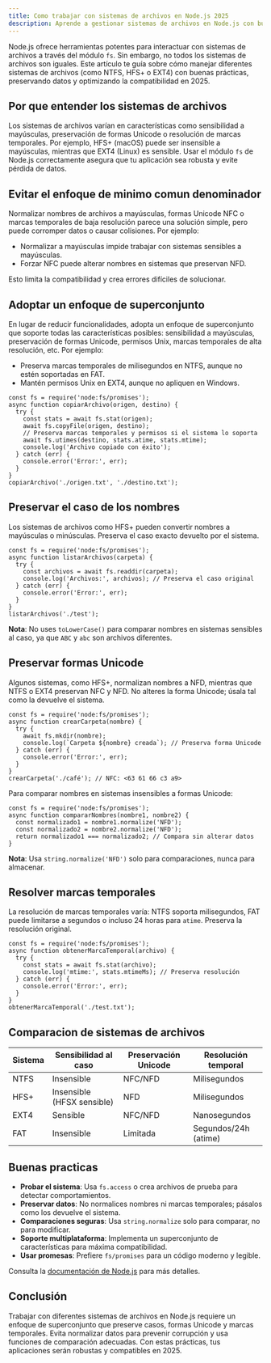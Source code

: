 ```yaml
---
title: Como trabajar con sistemas de archivos en Node.js 2025
description: Aprende a gestionar sistemas de archivos en Node.js con buenas practicas
---
```



Node.js ofrece herramientas potentes para interactuar con sistemas de archivos a través del módulo `fs`. Sin embargo, no todos los sistemas de archivos son iguales. Este artículo te guía sobre cómo manejar diferentes sistemas de archivos (como NTFS, HFS+ o EXT4) con buenas prácticas, preservando datos y optimizando la compatibilidad en 2025.

## Por que entender los sistemas de archivos

Los sistemas de archivos varían en características como sensibilidad a mayúsculas, preservación de formas Unicode o resolución de marcas temporales. Por ejemplo, HFS+ (macOS) puede ser insensible a mayúsculas, mientras que EXT4 (Linux) es sensible. Usar el módulo `fs` de Node.js correctamente asegura que tu aplicación sea robusta y evite pérdida de datos.

## Evitar el enfoque de minimo comun denominador

Normalizar nombres de archivos a mayúsculas, formas Unicode NFC o marcas temporales de baja resolución parece una solución simple, pero puede corromper datos o causar colisiones. Por ejemplo:

- Normalizar a mayúsculas impide trabajar con sistemas sensibles a mayúsculas.
- Forzar NFC puede alterar nombres en sistemas que preservan NFD.

Esto limita la compatibilidad y crea errores difíciles de solucionar.

## Adoptar un enfoque de superconjunto

En lugar de reducir funcionalidades, adopta un enfoque de superconjunto que soporte todas las características posibles: sensibilidad a mayúsculas, preservación de formas Unicode, permisos Unix, marcas temporales de alta resolución, etc. Por ejemplo:

- Preserva marcas temporales de milisegundos en NTFS, aunque no estén soportadas en FAT.
- Mantén permisos Unix en EXT4, aunque no apliquen en Windows.

```go:js
const fs = require('node:fs/promises');
async function copiarArchivo(origen, destino) {
  try {
    const stats = await fs.stat(origen);
    await fs.copyFile(origen, destino);
    // Preserva marcas temporales y permisos si el sistema lo soporta
    await fs.utimes(destino, stats.atime, stats.mtime);
    console.log('Archivo copiado con éxito');
  } catch (err) {
    console.error('Error:', err);
  }
}
copiarArchivo('./origen.txt', './destino.txt');
```

## Preservar el caso de los nombres

Los sistemas de archivos como HFS+ pueden convertir nombres a mayúsculas o minúsculas. Preserva el caso exacto devuelto por el sistema.

```go:js
const fs = require('node:fs/promises');
async function listarArchivos(carpeta) {
  try {
    const archivos = await fs.readdir(carpeta);
    console.log('Archivos:', archivos); // Preserva el caso original
  } catch (err) {
    console.error('Error:', err);
  }
}
listarArchivos('./test');
```

**Nota**: No uses `toLowerCase()` para comparar nombres en sistemas sensibles al caso, ya que `ABC` y `abc` son archivos diferentes.

## Preservar formas Unicode

Algunos sistemas, como HFS+, normalizan nombres a NFD, mientras que NTFS o EXT4 preservan NFC y NFD. No alteres la forma Unicode; úsala tal como la devuelve el sistema.

```go:js
const fs = require('node:fs/promises');
async function crearCarpeta(nombre) {
  try {
    await fs.mkdir(nombre);
    console.log(`Carpeta ${nombre} creada`); // Preserva forma Unicode
  } catch (err) {
    console.error('Error:', err);
  }
}
crearCarpeta('./café'); // NFC: <63 61 66 c3 a9>
```

Para comparar nombres en sistemas insensibles a formas Unicode:

```go:js
const fs = require('node:fs/promises');
async function compararNombres(nombre1, nombre2) {
  const normalizado1 = nombre1.normalize('NFD');
  const normalizado2 = nombre2.normalize('NFD');
  return normalizado1 === normalizado2; // Compara sin alterar datos
}
```

**Nota**: Usa `string.normalize('NFD')` solo para comparaciones, nunca para almacenar.

## Resolver marcas temporales

La resolución de marcas temporales varía: NTFS soporta milisegundos, FAT puede limitarse a segundos o incluso 24 horas para `atime`. Preserva la resolución original.

```go:js
const fs = require('node:fs/promises');
async function obtenerMarcaTemporal(archivo) {
  try {
    const stats = await fs.stat(archivo);
    console.log('mtime:', stats.mtimeMs); // Preserva resolución
  } catch (err) {
    console.error('Error:', err);
  }
}
obtenerMarcaTemporal('./test.txt');
```

## Comparacion de sistemas de archivos

| Sistema | Sensibilidad al caso | Preservación Unicode | Resolución temporal |
|---------|---------------------|----------------------|---------------------|
| NTFS    | Insensible          | NFC/NFD              | Milisegundos        |
| HFS+    | Insensible (HFSX sensible) | NFD            | Milisegundos        |
| EXT4    | Sensible            | NFC/NFD              | Nanosegundos        |
| FAT     | Insensible          | Limitada             | Segundos/24h (atime) |

## Buenas practicas

- **Probar el sistema**: Usa `fs.access` o crea archivos de prueba para detectar comportamientos.
- **Preservar datos**: No normalices nombres ni marcas temporales; pásalos como los devuelve el sistema.
- **Comparaciones seguras**: Usa `string.normalize` solo para comparar, no para modificar.
- **Soporte multiplataforma**: Implementa un superconjunto de características para máxima compatibilidad.
- **Usar promesas**: Prefiere `fs/promises` para un código moderno y legible.

Consulta la [documentación de Node.js](https://nodejs.org/api/fs.html) para más detalles.

## Conclusión

Trabajar con diferentes sistemas de archivos en Node.js requiere un enfoque de superconjunto que preserve casos, formas Unicode y marcas temporales. Evita normalizar datos para prevenir corrupción y usa funciones de comparación adecuadas. Con estas prácticas, tus aplicaciones serán robustas y compatibles en 2025.
